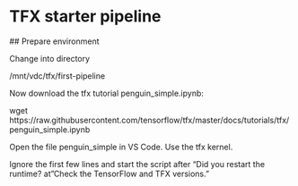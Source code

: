 # TFX starter pipeline

 

 ## Prepare environment

Change into directory

/mnt/vdc/tfx/first-pipeline

Now download the tfx tutorial penguin_simple.ipynb:

wget https://raw.githubusercontent.com/tensorflow/tfx/master/docs/tutorials/tfx/penguin_simple.ipynb


Open the file penguin_simple in VS Code. Use the tfx kernel.


Ignore the first few lines and start the script after "Did you restart the runtime? at "Check the TensorFlow and TFX versions."


